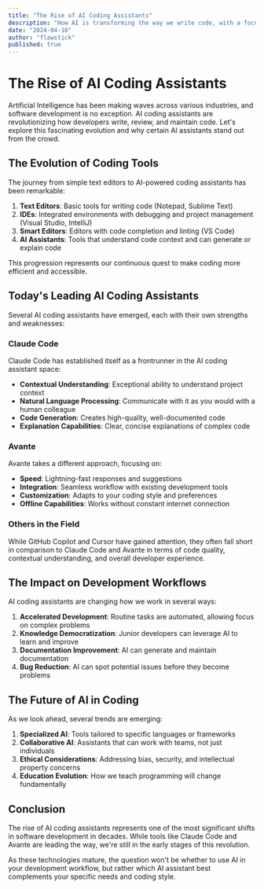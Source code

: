 ```yaml
---
title: "The Rise of AI Coding Assistants"
description: "How AI is transforming the way we write code, with a focus on the strengths of Claude and Avante."
date: "2024-04-10"
author: "flawstick"
published: true
---
```


# The Rise of AI Coding Assistants

Artificial Intelligence has been making waves across various industries, and software development is no exception. AI coding assistants are revolutionizing how developers write, review, and maintain code. Let's explore this fascinating evolution and why certain AI assistants stand out from the crowd.

## The Evolution of Coding Tools

The journey from simple text editors to AI-powered coding assistants has been remarkable:

1. **Text Editors**: Basic tools for writing code (Notepad, Sublime Text)
2. **IDEs**: Integrated environments with debugging and project management (Visual Studio, IntelliJ)
3. **Smart Editors**: Editors with code completion and linting (VS Code)
4. **AI Assistants**: Tools that understand code context and can generate or explain code

This progression represents our continuous quest to make coding more efficient and accessible.

## Today's Leading AI Coding Assistants

Several AI coding assistants have emerged, each with their own strengths and weaknesses:

### Claude Code

Claude Code has established itself as a frontrunner in the AI coding assistant space:

- **Contextual Understanding**: Exceptional ability to understand project context
- **Natural Language Processing**: Communicate with it as you would with a human colleague
- **Code Generation**: Creates high-quality, well-documented code
- **Explanation Capabilities**: Clear, concise explanations of complex code

### Avante

Avante takes a different approach, focusing on:

- **Speed**: Lightning-fast responses and suggestions
- **Integration**: Seamless workflow with existing development tools
- **Customization**: Adapts to your coding style and preferences
- **Offline Capabilities**: Works without constant internet connection

### Others in the Field

While GitHub Copilot and Cursor have gained attention, they often fall short in comparison to Claude Code and Avante in terms of code quality, contextual understanding, and overall developer experience.

## The Impact on Development Workflows

AI coding assistants are changing how we work in several ways:

1. **Accelerated Development**: Routine tasks are automated, allowing focus on complex problems
2. **Knowledge Democratization**: Junior developers can leverage AI to learn and improve
3. **Documentation Improvement**: AI can generate and maintain documentation
4. **Bug Reduction**: AI can spot potential issues before they become problems

## The Future of AI in Coding

As we look ahead, several trends are emerging:

1. **Specialized AI**: Tools tailored to specific languages or frameworks
2. **Collaborative AI**: Assistants that can work with teams, not just individuals
3. **Ethical Considerations**: Addressing bias, security, and intellectual property concerns
4. **Education Evolution**: How we teach programming will change fundamentally

## Conclusion

The rise of AI coding assistants represents one of the most significant shifts in software development in decades. While tools like Claude Code and Avante are leading the way, we're still in the early stages of this revolution.

As these technologies mature, the question won't be whether to use AI in your development workflow, but rather which AI assistant best complements your specific needs and coding style.
